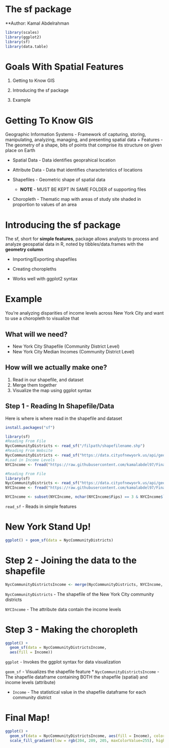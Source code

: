 # The sf package

**Author: Kamal Abdelrahman

```r
library(scales)
library(ggplot2)
library(sf)
library(data.table)
```



# Goals With Spatial Features 
1. Getting to Know GIS

2. Introducing the sf package  

3. Example

# Getting To Know GIS
Geographic Information Systems - Framework of capturing, storing, manipulating, analyzing, managing, and presenting spatial data
  + Features - The geometry of a shape, bits of points that comprise its structure on given place on Earth
  
  + Spatial Data - Data identifies geoprahical location
  
  + Attribute Data - Data that identifies characteristics of locations
  
  + Shapefiles - Geometric shape of spatial data
      + **NOTE** - MUST BE KEPT IN SAME FOLDER of supporting files
  
  + Choropleth - Thematic map with areas of study site shaded in proportion to values of an area

# Introducing the sf package

The sf, short for **simple features**, package allows analysts to process and analyze geospatial data in R, noted by tibbles/data.frames with the **geometry column**

  * Importing/Exporting shapefiles
  
  * Creating choropleths
  
  * Works well with ggplot2 syntax 

# Example 

You're analyzing disparities of income levels across New York City and want to use a choropleth to visualize that

## What will we need?

  * New York City Shapefile (Community District Level)
  * New York City Median Incomes (Community District Level)

## How will we actually make one?
  1. Read in our shapefile, and dataset
  2. Merge them together 
  3. Visualize the map using ggplot syntax
  
## Step 1 - Reading In Shapefile/Data

Here is where is where read in the shapefile and dataset

```r
install.packages("sf")
```
```r
library(sf)
#Reading From File
NycCommunityDistricts <- read_sf("/filpath/shapefilename.shp")
#Reading From Website
NycCommunityDistricts <- read_sf("https://data.cityofnewyork.us/api/geospatial/yfnk-k7r4?method=export&format=GeoJSON")
#Load in Income Levels
NYCIncome <- fread("https://raw.githubusercontent.com/kamalabdel97/FinalPresentation/master/Median%20Incomes.csv")
```

```r
#Reading From File
library(sf)
NycCommunityDistricts <- read_sf("https://data.cityofnewyork.us/api/geospatial/yfnk-k7r4?method=export&format=GeoJSON")
NYCIncome <- fread("https://raw.githubusercontent.com/kamalabdel97/FinalPresentation/master/Median%20Incomes.csv")
```

```r
NYCIncome <- subset(NYCIncome, nchar(NYCIncome$Fips) == 3 & NYCIncome$`Household Type` == "All Households" & NYCIncome$TimeFrame == "2017")
```

`read_sf` - Reads in simple features

# New York Stand Up!

```r
ggplot() + geom_sf(data = NycCommunityDistricts)
```


# Step 2 - Joining the data to the shapefile

```r
NycCommunityDistrictsIncome <- merge(NycCommunityDistricts, NYCIncome, by.x = "boro_cd", by.y = "Fips", all.x = T)
```

`NycCommunityDistricts` - The shapefile of the New York City community districts

`NYCIncome` - The attribute data contain the income levels

# Step 3 - Making the choropleth

```r
ggplot() + 
  geom_sf(data = NycCommunityDistrictsIncome,
  aes(fill = Income)) 
```

`ggplot` - Invokes the ggplot syntax for data visualization

`geom_sf` - Visualizes the shapefile feature
* `NycCommunityDistrictsIncome` - The shapefile dataframe containing BOTH the shapefile (spatial) and income levels (attribute) 

* `Income` - The statistical value in the shapefile dataframe for each community district

# Final Map!
```r
ggplot() + 
  geom_sf(data = NycCommunityDistrictsIncome, aes(fill = Income), color = NA)+
  scale_fill_gradient(low = rgb(204, 209, 205, maxColorValue=255), high = rgb(0, 100, 46, maxColorValue=255))
```